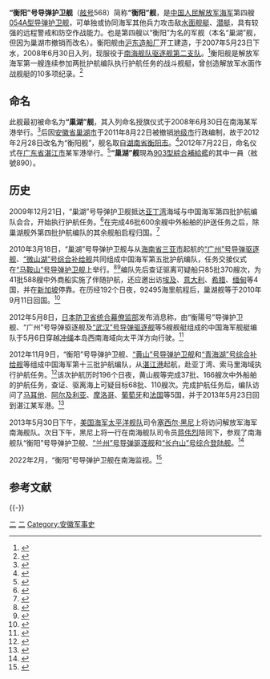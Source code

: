 {{军舰模板
|名称= 衡阳舰  [[File:Naval_Ensign_of_the_People's_Republic_of_China.svg|30px]]
|图片=[[file:CNS_Hengyang_(FFG-568).jpg|300px]]
|照片说明=正在穿越冲绳毗邻海域的“衡阳”号导弹护卫舰<ref name="modjs">{{cite web|title=中国海軍艦艇の動向について|publisher=統合幕僚監部|url=http://www.mod.go.jp/js/Press/press2012/press_pdf/p20120508.pdf|date=2012-05-08|language=ja|access-date=2014-09-21|archive-date=2016-03-07|archive-url=https://web.archive.org/web/20160307213042/http://www.mod.go.jp/js/Press/press2012/press_pdf/p20120508.pdf|dead-url=no}}</ref>
|舰名来源= [[湖南省|湖南省]][[衡阳市|衡阳市]]
|拥有国= {{PRC}}
|制造= [[沪东造船厂|沪东造船厂]] 
|型号= [[054A型导弹护卫舰|054A型导弹护卫舰]]
|动工= 
|下水= 2007年5月23日
|服役= 2008年6月30日
|状态= 在役
|荣誉= 
|正常= 3600吨
|满载= 4000吨
|全长= 134米
|全宽= 16米
|吃水= 5米
|动力方式= {{link-en|柴-柴联合|Combined diesel and diesel}}（CODAD）
|发动机= [[16PA6V-280STC柴油机|16PA6V-280STC]][[柴油机|柴油机]]×4
|极速= 不低于27节
|续航= 4000海里（18节）
|成员= 不多于180人
|舰载机= [[卡-28|卡-28]]×1或[[直-9#直-9C|直-9C]]×1
|搜索系统=H/SJD-9型舰壳主/被动声纳<br>H/LJQ-366型超视距对海搜索雷达<br>H/LJP-349A型火控雷达<br>H/LJQ-382型三坐标对空搜索雷达<br>H/LJQ-364型对海/低空搜索雷达<br>H/SJG-206型被动拖曳线列阵声纳
|武器系统= 4联装[[鹰击-83J|YJ-83J]][[反舰导弹|反舰导弹]]×2<br>8单元H/AKJ-16型[[垂直发射系统|垂直发射系统]]×4<br>[[H/PJ-26型单管76毫米隐身舰炮|H/PJ-26型单管76毫米隐身舰炮]]<br>[[H/PJ-12型7管30毫米舰炮|H/PJ-12型7管30毫米舰炮]]×2<br>003A型6管火箭深弹发射装置×2<br>3联装7424型324mm鱼雷发射器×2
|电战系统= H/RJZ-726型电子对抗系统<br>18联装H/RJZ-726-4型干扰发射装置×2
|其它=
}}
'''“衡阳”号导弹护卫舰'''（[[舷号|舷号]]568）简称'''“衡阳”舰'''，是[[中国人民解放军海军|中国人民解放军海军]]第四艘[[054A型导弹护卫舰|054A型导弹护卫舰]]，可单独或协同海军其他兵力攻击敌[[水面舰艇|水面舰艇]]、[[潜艇|潜艇]]，具有较强的远程警戒和防空作战能力。也是第四艘以“衡阳”为名的军舰（本名“巢湖”舰，但因为巢湖市撤销而改名）。衡阳舰由[[沪东造船厂|沪东造船厂]]开工建造，于2007年5月23日下水，2008年6月30日入列，现服役于[[南海舰队|南海舰队]][[驱逐舰第二支队|驱逐舰第二支队]]。<ref>{{cite web |url=http://news.gmw.cn/newspaper/2013-05/04/content_1304156.htm |title=岳阳舰正式加入战斗序列 |publisher=光明网 |date=2013-05-04 |access-date=2014-08-30 |archive-date=2014-09-03 |archive-url=https://web.archive.org/web/20140903150201/http://news.gmw.cn/newspaper/2013-05/04/content_1304156.htm |dead-url=no }}</ref>衡阳舰是解放军海军第一艘连续参加两批护航编队执行护航任务的战斗舰艇，曾创造解放军水面作战舰艇的10多项纪录。<ref>{{cite web |url=http://www.huaxia.com/hnhy/hysc/2014/07/3996700.html |title=衡阳人民将全力做好“衡阳舰”的坚实后盾 |publisher=华夏经纬网 |date=2014-07-25 |access-date=2014-09-19 |archive-date=2018-10-09 |archive-url=https://web.archive.org/web/20181009024224/http://www.huaxia.com/hnhy/hysc/2014/07/3996700.html |dead-url=no }}</ref>

== 命名 ==
此舰最初被命名为'''“巢湖”舰'''，其入列命名授旗仪式于2008年6月30日在南海某军港举行。<ref>{{cite web |url=http://www.chinanews.com/gn/news/2008/07-13/1310896.shtml |title=解放军最新型护卫舰“巢湖”号加入南海舰队 |publisher=中新网 |date=2008-07-13 |access-date=2014-08-30 |archive-date=2018-10-06 |archive-url=https://web.archive.org/web/20181006012225/http://www.chinanews.com/gn/news/2008/07-13/1310896.shtml |dead-url=no }}</ref>后因[[安徽省|安徽省]][[巢湖市_(地级市)|巢湖市]]于2011年8月22日被撤销[[地级市|地级市]]行政编制，故于2012年2月28日改名为“衡阳舰”，舰名取自[[湖南省|湖南省]][[衡阳市|衡阳市]]。<ref>{{cite web |url=http://www.hengyang.gov.cn/main/hyzw/jrdt/hengydt/1_37204/ |title=衡阳舰主官来衡“走亲戚” |publisher=你好衡阳网 |date=2012-05-25 |deadurl=yes |archiveurl=https://web.archive.org/web/20141006113513/http://www.hengyang.gov.cn/main/hyzw/jrdt/hengydt/1_37204/ |archivedate=2014-10-06 |df= |access-date=2014-08-30 }}</ref>2012年7月22日，命名仪式在[[广东省|广东省]][[湛江市|湛江市]]某军港举行。<ref>{{cite web |url=http://szb.gdzjdaily.com.cn/zjrb/html/2012-07/25/content_1629646.htm |title=“衡阳舰”命名大会在湛江某军港举行 |publisher=湛江日报 |date=2012-07-22 |access-date=2014-09-19 |archive-date=2016-03-04 |archive-url=https://web.archive.org/web/20160304215913/http://szb.gdzjdaily.com.cn/zjrb/html/2012-07/25/content_1629646.htm |dead-url=yes }}</ref>'''“巢湖”舰'''現為[[903型綜合補給艦|903型綜合補給艦]]的其中一員（舷號890）。

== 历史 ==
2009年12月21日，“巢湖”号导弹护卫舰抵达[[亚丁湾|亚丁湾]]海域与中国海军第四批护航编队会合，开始执行护航任务。<ref>{{cite web |url=http://news.xinhuanet.com/mil/2009-12/21/content_12683814.htm |title=“巢湖”舰加入中国海军第四批护航编队 |publisher=新华网 |date=2009-12-21 |deadurl=yes |archiveurl=https://web.archive.org/web/20140903090718/http://news.xinhuanet.com/mil/2009-12/21/content_12683814.htm |archivedate=2014-09-03 |df= |access-date=2014-08-30 }}</ref>在完成46批600余艘中外船舶的护送任务之后，除巢湖舰外第四批护航编队的其余舰船启程归国。<ref>{{cite web |url=http://news.mod.gov.cn/action/2010-03/23/content_4133848.htm |title=回眸亚丁湾，几多启示铭心间 |publisher=中华人民共和国国防部网 |date=2010-03-23 |access-date=2014-08-30 |archive-date=2018-10-06 |archive-url=https://web.archive.org/web/20181006213543/http://news.mod.gov.cn/action/2010-03/23/content_4133848.htm |dead-url=no }}</ref>

2010年3月18日，“巢湖”号导弹护卫舰与从[[海南省|海南省]][[三亚市|三亚市]]起航的[[“广州”号导弹驱逐舰|“广州”号导弹驱逐舰]]、[[“微山湖”号综合补给舰|“微山湖”号综合补给舰]]共同组成中国海军第五批护航编队，任务交接仪式在[[“马鞍山”号导弹护卫舰|“马鞍山”号导弹护卫舰]]上举行。<ref>{{cite web |url=http://news.xinhuanet.com/mil/2010-03/03/content_13090387.htm |title=中国海军第五批护航编队将赴亚丁湾 各项准备工作就绪 |publisher=新华网 |date=2010-03-03 |deadurl=yes |archiveurl=https://web.archive.org/web/20100309054112/http://news.xinhuanet.com/mil/2010-03/03/content_13090387.htm |archivedate=2010-03-09 |df= |access-date=2014-08-30 }}</ref><ref>{{cite web |url=http://www.gov.cn/jrzg/2010-03/18/content_1558920.htm |title=中国海军第四、第五批护航编队正式完成任务交接 |publisher=中华人民共和国中央人民政府网 |date=2010-03-18 |access-date=2014-08-30 |archive-date=2019-08-14 |archive-url=https://web.archive.org/web/20190814182838/http://www.gov.cn/jrzg/2010-03/18/content_1558920.htm |dead-url=no }}</ref>编队先后查证驱离可疑船只85批370艘次，为41批588艘中外商船实施了伴随护航，还应邀出访[[埃及|埃及]]、[[意大利|意大利]]、[[希腊|希腊]]、[[缅甸|缅甸]]等4国，并在[[新加坡|新加坡]]停靠。在历经192个日夜，92495海里航程后，巢湖舰等于2010年9月11日回国。<ref>{{cite web |url=http://www.chinanews.com/gn/2010/09-11/2526929.shtml |title=中国海军第五批护航编队完成任务回国 |publisher=中新网 |date=2010-09-11 |access-date=2014-08-30 |archive-date=2019-08-13 |archive-url=https://web.archive.org/web/20190813011312/http://www.chinanews.com/gn/2010/09-11/2526929.shtml |dead-url=no }}</ref>

2012年5月8日，[[日本|日本]][[防卫省|防卫省]][[统合幕僚监部|统合幕僚监部]]发布消息称，由“衡陽号”导弹护卫舰、“广州”号导弹驱逐舰及[[“武汉”号导弹驱逐舰|“武汉”号导弹驱逐舰]]等5艘舰艇组成的中国海军舰艇编队于5月6日穿越[[冲绳|冲绳]]本岛西南海域向太平洋方向行驶。<ref>{{cite web |url=http://mil.huanqiu.com/Observation/2012-05/2700089.html |title=日反潜机确认中国海军有5艘军舰南下太平洋 |publisher=环球网 |date=2012-05-08 |access-date=2014-09-21 |archive-url=https://web.archive.org/web/20141020074904/http://mil.huanqiu.com/Observation/2012-05/2700089.html |archive-date=2014-10-20 |dead-url=yes }}</ref>

2012年11月9日，“衡阳”号导弹护卫舰、[[“黄山”号导弹护卫舰|“黄山”号导弹护卫舰]]和[[“青海湖”号综合补给舰|“青海湖”号综合补给舰]]等组成中国海军第十三批护航编队，从[[湛江港|湛江港]]起航，赴亚丁湾、索马里海域执行护航任务。<ref>{{cite web |url=http://paper.people.com.cn/rmrbhwb/html/2012-11/10/content_1140294.htm?div=-1 |title=海军第13批护航编队起航 赴亚丁湾索马里海域 |publisher=人民日报海外版 |date=2012-11-10 |access-date=2014-08-30 |archive-url=https://web.archive.org/web/20160304080914/http://paper.people.com.cn/rmrbhwb/html/2012-11/10/content_1140294.htm?div=-1 |archive-date=2016-03-04 |dead-url=yes }}</ref>该次护航历时196个日夜，黄山舰等完成37批、166艘次中外船舶的护航任务，查证、驱离海上可疑目标68批、110艘次。完成护航任务后，编队访问了[[马耳他|马耳他]]、[[阿尔及利亚|阿尔及利亚]]、[[摩洛哥|摩洛哥]]、[[葡萄牙|葡萄牙]]和[[法国|法国]]等5国，并于2013年5月23日回到湛江某军港。<ref>{{cite web |url=http://news.xinhuanet.com/mil/2013-05/23/c_115885966.htm |title=中国海军第十三批护航编队完成任务回国 |publisher=新华网 |date=2013-05-13 |deadurl=yes |archiveurl=https://web.archive.org/web/20140826115645/http://news.xinhuanet.com/mil/2013-05/23/c_115885966.htm |archivedate=2014-08-26 |access-date=2014-08-30 }}</ref>

2013年5月30日下午，[[美国海军|美国海军]][[美国太平洋舰队|太平洋舰队]]司令[[塞西尔·黑尼|塞西尔·黑尼]]上将访问解放军海军南海舰队。次日下午，黑尼上将一行在南海舰队司令员[[蒋伟烈|蒋伟烈]]陪同下，参观了南海舰队“衡阳”号导弹护卫舰、[[“兰州”号导弹驱逐舰|“兰州”号导弹驱逐舰]]和[[“长白山”号综合登陆舰|“长白山”号综合登陆舰]]。<ref>{{cite web |url=http://news.xinhuanet.com/mil/2013-06/01/c_124796733.htm |title=美国海军太平洋舰队司令访问南海舰队 |publisher=新华网 |date=2013-06-01 |access-date=2014-09-19 |archive-date=2017-08-02 |archive-url=https://web.archive.org/web/20170802123322/http://news.xinhuanet.com/mil/2013-06/01/c_124796733.htm |dead-url=no }}</ref>

2022年2月，“衡阳”号导弹护卫舰在南海监视{{tsl|en|French frigate Vendémiaire|葡月號護衛艦}}。<ref>{{Cite web |title=法护卫舰在南海停船检查 我军护卫舰在不远处监视 法国 南海 护卫舰_新浪军事_新浪网 |url=https://mil.news.sina.com.cn/china/2022-02-21/doc-imcwipih4554553.shtml |access-date=2022-03-20 |author=王世纯 |date=2022年2月21日 |format=shtml |work=mil.news.sina.com.cn |publisher=观察者网 |language=zh-hans}}</ref>

== 参考文献 ==
{{Reflist}}

{{-}}
{{驱逐舰第二支队}}
{{054A型导弹护卫舰}}

[[Category:054A型导弹护卫舰|二]]
[[Category:2007年下水|二]]
[[Category:安徽军事史|Category:安徽军事史]]